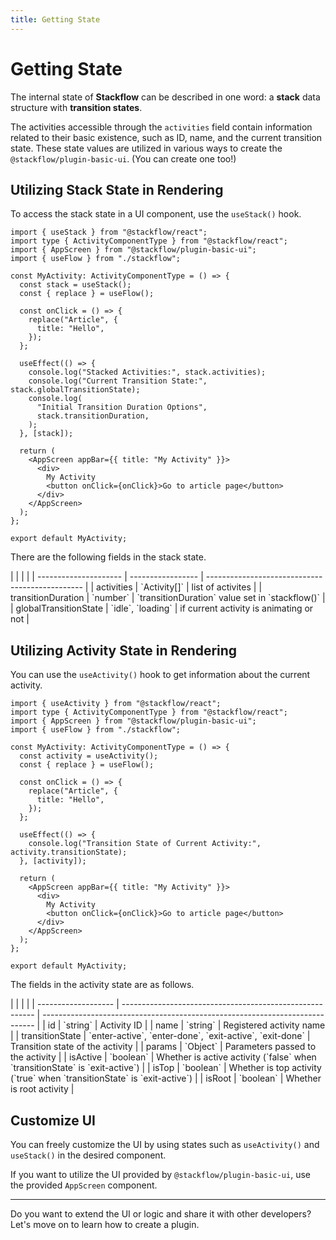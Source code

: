 ```yaml
---
title: Getting State
---
```



# Getting State

The internal state of **Stackflow** can be described in one word: a **stack** data structure with **transition states**.

<TransitioningStackDiagram />

The activities accessible through the `activities` field contain information related to their basic existence, such as ID, name, and the current transition state. These state values are utilized in various ways to create the `@stackflow/plugin-basic-ui`. (You can create one too!)

## Utilizing Stack State in Rendering

To access the stack state in a UI component, use the `useStack()` hook.

```tsx showLineNumbers filename="MyActivity.tsx" copy
import { useStack } from "@stackflow/react";
import type { ActivityComponentType } from "@stackflow/react";
import { AppScreen } from "@stackflow/plugin-basic-ui";
import { useFlow } from "./stackflow";

const MyActivity: ActivityComponentType = () => {
  const stack = useStack();
  const { replace } = useFlow();

  const onClick = () => {
    replace("Article", {
      title: "Hello",
    });
  };

  useEffect(() => {
    console.log("Stacked Activities:", stack.activities);
    console.log("Current Transition State:", stack.globalTransitionState);
    console.log(
      "Initial Transition Duration Options",
      stack.transitionDuration,
    );
  }, [stack]);

  return (
    <AppScreen appBar={{ title: "My Activity" }}>
      <div>
        My Activity
        <button onClick={onClick}>Go to article page</button>
      </div>
    </AppScreen>
  );
};

export default MyActivity;
```

There are the following fields in the stack state.

<APITable>
|                       |                   |                                                 |
| --------------------- | ----------------- | ----------------------------------------------- |
| activities            | `Activity[]`      | list of activites                               |
| transitionDuration    | `number`          | `transitionDuration` value set in `stackflow()` |
| globalTransitionState | `idle`, `loading` | if current activity is animating or not         |
</APITable>

## Utilizing Activity State in Rendering

You can use the `useActivity()` hook to get information about the current activity.

```tsx showLineNumbers filename="MyActivity.tsx" copy
import { useActivity } from "@stackflow/react";
import type { ActivityComponentType } from "@stackflow/react";
import { AppScreen } from "@stackflow/plugin-basic-ui";
import { useFlow } from "./stackflow";

const MyActivity: ActivityComponentType = () => {
  const activity = useActivity();
  const { replace } = useFlow();

  const onClick = () => {
    replace("Article", {
      title: "Hello",
    });
  };

  useEffect(() => {
    console.log("Transition State of Current Activity:", activity.transitionState);
  }, [activity]);

  return (
    <AppScreen appBar={{ title: "My Activity" }}>
      <div>
        My Activity
        <button onClick={onClick}>Go to article page</button>
      </div>
    </AppScreen>
  );
};

export default MyActivity;
```

The fields in the activity state are as follows.

<APITable>
|                     |                                                          |                                                                              |
| ------------------- | -------------------------------------------------------- | ---------------------------------------------------------------------------- |
| id                  | `string`                                                 | Activity ID                                                                  |
| name                | `string`                                                 | Registered activity name                                                     |
| transitionState     | `enter-active`, `enter-done`, `exit-active`, `exit-done` | Transition state of the activity                                             |
| params              | `Object`                                                 | Parameters passed to the activity                                            |
| isActive            | `boolean`                                                | Whether is active activity (`false` when `transitionState` is `exit-active`) |
| isTop               | `boolean`                                                | Whether is top activity (`true` when `transitionState` is `exit-active`)     |
| isRoot              | `boolean`                                                | Whether is root activity                                                     |
</APITable>

## Customize UI

You can freely customize the UI by using states such as `useActivity()` and `useStack()` in the desired component.

If you want to utilize the UI provided by `@stackflow/plugin-basic-ui`, use the provided `AppScreen` component.

---

Do you want to extend the UI or logic and share it with other developers? Let's move on to learn how to create a plugin.
